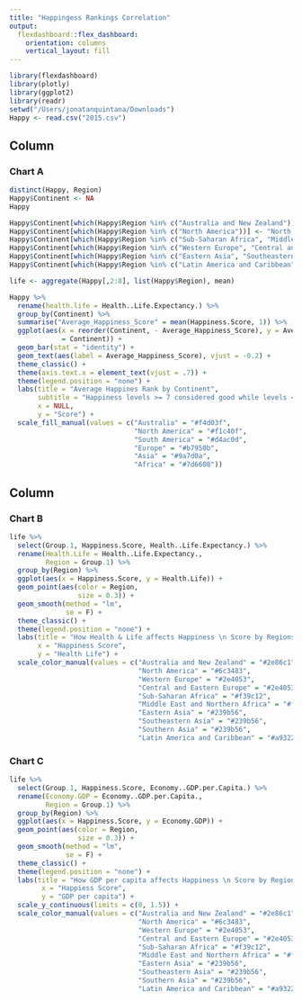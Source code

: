 ```yaml
---
title: "Happingess Rankings Correlation"
output: 
  flexdashboard::flex_dashboard:
    orientation: columns
    vertical_layout: fill
---
```


```r
library(flexdashboard)
library(plotly)
library(ggplot2)
library(readr)
setwd("/Users/jonatanquintana/Downloads")
Happy <- read.csv("2015.csv")
```

Column {data-width=650}
-----------------------------------------------------------------------

### Chart A

```r
distinct(Happy, Region)
Happy$Continent <- NA
Happy

Happy$Continent[which(Happy$Region %in% c("Australia and New Zealand"))] <- "Australia"
Happy$Continent[which(Happy$Region %in% c("North America"))] <- "North America"
Happy$Continent[which(Happy$Region %in% c("Sub-Saharan Africa", "Middle East and Northern Africa"))] <- "Africa"
Happy$Continent[which(Happy$Region %in% c("Western Europe", "Central and Eastern Europe"))] <- "Europe"
Happy$Continent[which(Happy$Region %in% c("Eastern Asia", "Southeastern Asia", "Southern Asia"))] <- "Asia"
Happy$Continent[which(Happy$Region %in% c("Latin America and Caribbean"))] <- "South America"

life <- aggregate(Happy[,2:8], list(Happy$Region), mean)

Happy %>% 
  rename(health.life = Health..Life.Expectancy.) %>% 
  group_by(Continent) %>% 
  summarise("Average_Happiness_Score" = mean(Happiness.Score, 1)) %>% 
  ggplot(aes(x = reorder(Continent, - Average_Happiness_Score), y = Average_Happiness_Score, fill
             = Continent)) + 
  geom_bar(stat = "identity") + 
  geom_text(aes(label = Average_Happiness_Score), vjust = -0.2) +
  theme_classic() +
  theme(axis.text.x = element_text(vjust = .7)) + 
  theme(legend.position = "none") + 
  labs(title = "Average Happines Rank by Continent",
       subtitle = "Happiness levels >= 7 considered good while levels <= 5 \n considered unhappy",
       x = NULL,
       y = "Score") + 
  scale_fill_manual(values = c("Australia" = "#f4d03f",
                               "North America" = "#f1c40f",
                               "South America" = "#d4ac0d",
                               "Europe" = "#b7950b",
                               "Asia" = "#9a7d0a",
                               "Africa" = "#7d6608"))
```

Column {data-width=350}
-----------------------------------------------------------------------

### Chart B

```r
life %>% 
  select(Group.1, Happiness.Score, Health..Life.Expectancy.) %>% 
  rename(Health.Life = Health..Life.Expectancy.,
         Region = Group.1) %>% 
  group_by(Region) %>% 
  ggplot(aes(x = Happiness.Score, y = Health.Life)) + 
  geom_point(aes(color = Region,
                 size = 0.3)) + 
  geom_smooth(method = "lm",
              se = F) + 
  theme_classic() + 
  theme(legend.position = "none") + 
  labs(title = "How Health & Life affects Happiness \n Score by Regions",
       x = "Happiness Score",
       y = "Health Life") + 
  scale_color_manual(values = c("Australia and New Zealand" = "#2e86c1",
                                "North America" = "#6c3483",
                                "Western Europe" = "#2e4053",
                                "Central and Eastern Europe" = "#2e4053",
                                "Sub-Saharan Africa" = "#f39c12",
                                "Middle East and Northern Africa" = "#f39c12",
                                "Eastern Asia" = "#239b56", 
                                "Southeastern Asia" = "#239b56",
                                "Southern Asia" = "#239b56", 
                                "Latin America and Caribbean" = "#a93226"))
```

### Chart C

```r
life %>% 
  select(Group.1, Happiness.Score, Economy..GDP.per.Capita.) %>% 
  rename(Economy.GDP = Economy..GDP.per.Capita.,
         Region = Group.1) %>% 
  group_by(Region) %>% 
  ggplot(aes(x = Happiness.Score, y = Economy.GDP)) + 
  geom_point(aes(color = Region,
                 size = 0.3)) + 
  geom_smooth(method = "lm",
              se = F) +
  theme_classic() + 
  theme(legend.position = "none") +
  labs(title = "How GDP per capita affects Happiness \n Score by Region", 
        x = "Happiess Score",
        y = "GDP per capita") + 
  scale_y_continuous(limits = c(0, 1.5)) + 
  scale_color_manual(values = c("Australia and New Zealand" = "#2e86c1",
                                "North America" = "#6c3483",
                                "Western Europe" = "#2e4053",
                                "Central and Eastern Europe" = "#2e4053",
                                "Sub-Saharan Africa" = "#f39c12",
                                "Middle East and Northern Africa" = "#f39c12",
                                "Eastern Asia" = "#239b56", 
                                "Southeastern Asia" = "#239b56",
                                "Southern Asia" = "#239b56", 
                                "Latin America and Caribbean" = "#a93226"))
```

